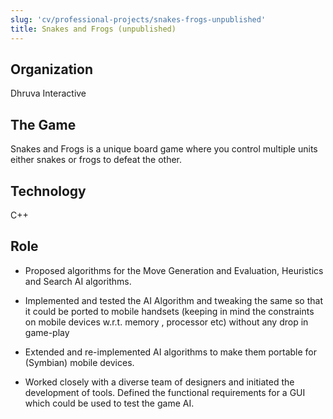 ```yaml
---
slug: 'cv/professional-projects/snakes-frogs-unpublished'
title: Snakes and Frogs (unpublished)
---
```


## Organization

Dhruva Interactive

## The Game

Snakes and Frogs is a unique board game where you control multiple units either snakes or frogs to defeat the other.

## Technology

C++

## Role

-   Proposed algorithms for the Move Generation and Evaluation, Heuristics and Search AI algorithms.

-   Implemented and tested the AI Algorithm and tweaking the same so that it could be ported to mobile handsets (keeping in mind the constraints on mobile devices w.r.t. memory , processor etc) without any drop in game-play

-   Extended and re-implemented AI algorithms to make them portable for (Symbian) mobile devices.

-   Worked closely with a diverse team of designers and initiated the development of tools. Defined the functional requirements for a GUI which could be used to test the game AI.
